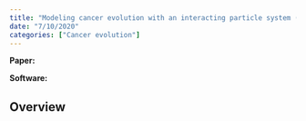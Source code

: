 ```yaml
---
title: "Modeling cancer evolution with an interacting particle system (SITH)"
date: "7/10/2020"
categories: ["Cancer evolution"]
---
```


**Paper:**

**Software:**

## Overview

